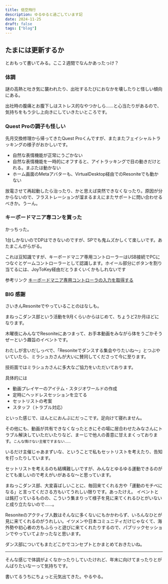 ```yaml
---
title: 低空飛行
description: ゆるゆると過ごしています記
date: 2024-11-25
draft: false
tags: ["blog"]
---
```



## たまには更新するか

とおもって書いてみる。ここ２週間でなんかあったっけ？

### 体調

謎の高熱と吐き気に襲われたり、出社するたびにおなかを壊したりと怪しい傾向にある。

出社時の腹痛とお腹下しはストレス的なやつかしら……と心当たりがあるので、気持ちをもう少し上向きにしていきたいところです。

### Quest Proの調子も怪しい

先月交換修理から帰ってきたQuest Proくんですが、またまたフェイシャルトラッキングの様子がおかしいです。

- 自然な表情機能が正常にうごかない
- 自然な表情機能を一時的にオフすると、アイトラッキングで目の動きだけとれる。まぶたは動かない
- ホーム画面のMetaアバターも、VirtualDesktop経由でのResoniteでも動かない

放電させて再起動したら治ったり、かと思えば突然できなくなったり。原因が分からないので、フラストレーションが溜まるまえにまたサポートに問い合わせるべきか。うーん。

### キーボードマニア専コンを買った

かっちった。

<Fig caption="箱なし説明書なしだったけど状態がよかった">
  <Misskey noteId="a065u2eaga" UUID="bb87b392-580f-452f-beb8-fac0002a7639" />
</Fig>

<Fig caption="机きったな">
  <Misskey noteId="a06trdrele" UUID="a98c99b6-472b-48d7-a8ea-d77eff9c9235" />
</Fig>

1台しかないのでDPはできないのですが、SPでも鬼ムズかしくて楽しいです。あたまこんがらがる。

これは豆知識ですが、キーボードマニア専用コントローラーはUSB接続でPCにつなぐとゲームコントローラーとして認識します。ホイール部分にボタンを割り当てるには、JoyToKey経由だとうまくいくかもしれないです

参考リンク
[キーボードマニア専用コントローラの入力を取得する](https://uchitsukushi2.hatenablog.jp/entry/2016/10/09/124857)

### BIG 感謝

さいきんResoniteでやっていることのはなしも。

<Fig caption="お試し回の告知">
  <Misskey noteId="9y0myoc9yi" UUID="3a617521-9896-4d0a-9833-c34008b2dfdf" />
</Fig>

まねっこダンス部という活動を9月くらいからはじめて、ちょうど2か月ほどになります。

木曜夜にみんなでResoniteにあつまって、お手本動画をみながら体をうごかそうぜーという趣旨のイベントです。

わたしが言いだしっぺで、「Resoniteでダンスする集会やりたいね～」とつぶやいていたら、ミラシュカさんが大いに賛同してくださって今に至ります。

技術面ではミラシュカさんに多大なご協力をいただいております。

具体的には

- 動画プレイヤーのアイテム・スタジオワールドの作成
- 定時にヘッドレスセッションを立てる
- セットリストの考案
- スタッフ（トラブル対応）

といった感じで、ほんとにおんぶにだっこです。足向けて寝れません。

その他にも、動画が共有できなくなったときにその場に居合わせたみなさんにトラブル解決していただいたりなど、まーじで他人の善意に甘えまくっております。<small>こんな情けない主催ですまない……</small>

いるだけ主催じゃあまずいな、ということで私もセットリストを考えたり、告知を打ったりしています。

セットリストを考えるのも結構難しいですが、みんなとゆるゆる運動できるのがとても楽しいので考えがいがあるな～と思っています。

まねっこダンス部、大変喜ばしいことに、毎回来てくれる方や「運動のモチベになる」と言ってくださる方もいてうれしい限りです。あったけえ。
イベントとは銘打っているものの、こういう集まりって様子を見に来てくれるひとがいないと成り立たないので……。

Resoniteのアクティブ人数はそんなに多くないにもかかわらず、いろんなひとが見に来てくれるのがうれしい。イツメンや日本コミュニティだけじゃなくて、海外勢や初心者の方もふらっと遊びに来てくれたりするので、パブリックセッションでやっていてよかったなと思います。

ダンス部についてもまたどこかでコンセプトとかまとめておきたいね。

---

そんな感じで体調がよくなかったりしていたけれど、年末に向けてまったりとがんばりたいなーって気持ちです。

書いてるうちにちょっと元気出てきた。やるやる。
